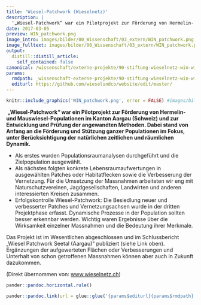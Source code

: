 ```yaml
---
title: 'Wiesel-Patchwork (Wieselnetz)'
description: |
  '„Wiesel-Patchwork“ war ein Pilotprojekt zur Förderung von Hermelin- und Mauswiesel-Populationen im Kanton Aargau (Schweiz) und zur Entwicklung und Prüfung der angewandten Methoden. Dabei stand von Anfang an die Förderung und Stützung ganzer Populationen im Fokus, unter Berücksichtigung der natürlichen zeitlichen und räumlichen Dynamik.'
date: 2017-03-05
preview: WIN_patchwork.png
image_intro: images/bilder/00_Wissenschaft/03_extern/WIN_patchwork.png
image_fulltext: images/bilder/00_Wissenschaft/03_extern/WIN_patchwork.png
output:
  distill::distill_article:
    self_contained: false
canonical: /wissenschaft/externe-projekte/90-stiftung-wieselnetz-win-wiesel-patchwork
params:
  rmdpath: _wissenschaft-externe-projekte/90-stiftung-wieselnetz-win-wiesel-patchw/90-stiftung-wieselnetz-win-wiesel-patchw.Rmd
  editurl: https://github.com/wieselundco/website/edit/master/
---
```



```r
knitr::include_graphics('WIN_patchwork.png', error = FALSE) #images/bilder/00_Wissenschaft/03_extern/WIN_patchwork.png
```

 **„Wiesel-Patchwork“ war ein Pilotprojekt zur Förderung von Hermelin-
und Mauswiesel-Populationen im Kanton Aargau (Schweiz) und zur
Entwicklung und Prüfung der angewandten Methoden. Dabei stand von Anfang
an die Förderung und Stützung ganzer Populationen im Fokus, unter
Berücksichtigung der natürlichen zeitlichen und räumlichen Dynamik.**

-   Als erstes wurden Populationsraumanalysen durchgeführt und die
    Zielpopulation ausgewählt.
-   Als nächstes folgten konkrete Lebensraumaufwertungen in ausgewählten
    Patches oder Habitatflecken sowie die Verbesserung der Vernetzung.
    Für die Umsetzung der Massnahmen arbeiteten wir eng mit
    Naturschutzvereinen, Jagdgesellschaften, Landwirten und anderen
    interessierten Kreisen zusammen.
-   Erfolgskontrolle Wiesel-Patchwork: Die Besiedlung neuer und
    verbesserter Patches und Vernetzungsachsen wurde in der dritten
    Projektphase erfasst. Dynamische Prozesse in der Population sollten
    besser erkennbar werden. Wichtig waren Ergebnisse über die
    Wirksamkeit einzelner Massnahmen und die Bedeutung ihrer Merkmale.

Das Projekt ist im Wesentlichen abgeschlossen und im Schlussbericht
„Wiesel Patchwork Seetal (Aargau)“ publiziert (siehe Link oben).
Ergänzungen der aufgewerteten Flächen oder Verbesserungen und Unterhalt
von schon getroffenen Massnahmen können aber auch in Zukunft dazukommen.

(Direkt übernommen von:
[www.wieselnetz.ch](http://wieselnetz.ch/de/home/projekte-win/praxisprojekte/))

```r
pander::pandoc.horizontal.rule()

pander::pandoc.link(url = glue::glue('{params$editurl}{params$rmdpath}'),text = 'Artikel bearbeiten')
```

<!--http://wieselundco.ch/wissenschaft/externe-projekte/90-stiftung-wieselnetz-win-wiesel-patchwork-->

